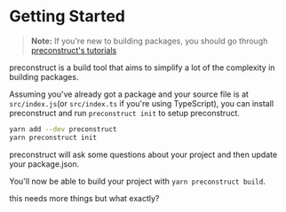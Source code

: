 # Getting Started

> **Note:** If you're new to building packages, you should go through [preconstruct's tutorials](/tutorials)

preconstruct is a build tool that aims to simplify a lot of the complexity in building packages.

Assuming you've already got a package and your source file is at `src/index.js`(or `src/index.ts` if you're using TypeScript), you can install preconstruct and run `preconstruct init` to setup preconstruct.

```bash
yarn add --dev preconstruct
yarn preconstruct init
```

preconstruct will ask some questions about your project and then update your package.json.

You'll now be able to build your project with `yarn preconstruct build`.

this needs more things but what exactly?

